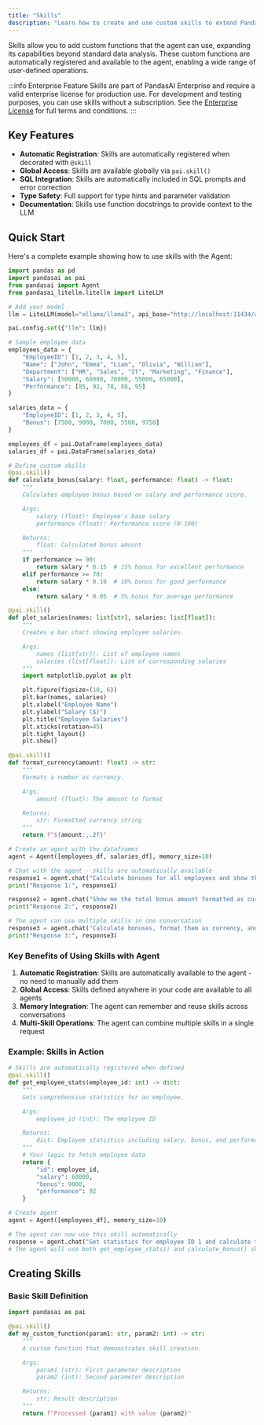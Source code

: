 ```yaml
---
title: "Skills"
description: "Learn how to create and use custom skills to extend PandasAI's capabilities"
---
```


Skills allow you to add custom functions that the agent can use, expanding its capabilities beyond standard data analysis. These custom functions are automatically registered and available to the agent, enabling a wide range of user-defined operations.

:::info Enterprise Feature
Skills are part of PandasAI Enterprise and require a valid enterprise license for production use. For development and testing purposes, you can use skills without a subscription. See the [Enterprise License](https://github.com/gventuri/pandas-ai/blob/main/pandasai/ee/LICENSE) for full terms and conditions.
:::

## Key Features

- **Automatic Registration**: Skills are automatically registered when decorated with `@skill`
- **Global Access**: Skills are available globally via `pai.skill()`
- **SQL Integration**: Skills are automatically included in SQL prompts and error correction
- **Type Safety**: Full support for type hints and parameter validation
- **Documentation**: Skills use function docstrings to provide context to the LLM

## Quick Start

Here's a complete example showing how to use skills with the Agent:

```python
import pandas as pd
import pandasai as pai
from pandasai import Agent
from pandasai_litellm.litellm import LiteLLM

# Add your model
llm = LiteLLM(model="ollama/llama3", api_base="http://localhost:11434/api/generate")

pai.config.set({"llm": llm})

# Sample employee data
employees_data = {
    "EmployeeID": [1, 2, 3, 4, 5],
    "Name": ["John", "Emma", "Liam", "Olivia", "William"],
    "Department": ["HR", "Sales", "IT", "Marketing", "Finance"],
    "Salary": [50000, 60000, 70000, 55000, 65000],
    "Performance": [85, 92, 78, 88, 95]
}

salaries_data = {
    "EmployeeID": [1, 2, 3, 4, 5],
    "Bonus": [7500, 9000, 7000, 5500, 9750]
}

employees_df = pai.DataFrame(employees_data)
salaries_df = pai.DataFrame(salaries_data)

# Define custom skills
@pai.skill()
def calculate_bonus(salary: float, performance: float) -> float:
    """
    Calculates employee bonus based on salary and performance score.

    Args:
        salary (float): Employee's base salary
        performance (float): Performance score (0-100)

    Returns:
        float: Calculated bonus amount
    """
    if performance >= 90:
        return salary * 0.15  # 15% bonus for excellent performance
    elif performance >= 70:
        return salary * 0.10  # 10% bonus for good performance
    else:
        return salary * 0.05  # 5% bonus for average performance

@pai.skill()
def plot_salaries(names: list[str], salaries: list[float]):
    """
    Creates a bar chart showing employee salaries.

    Args:
        names (list[str]): List of employee names
        salaries (list[float]): List of corresponding salaries
    """
    import matplotlib.pyplot as plt

    plt.figure(figsize=(10, 6))
    plt.bar(names, salaries)
    plt.xlabel("Employee Name")
    plt.ylabel("Salary ($)")
    plt.title("Employee Salaries")
    plt.xticks(rotation=45)
    plt.tight_layout()
    plt.show()

@pai.skill()
def format_currency(amount: float) -> str:
    """
    Formats a number as currency.

    Args:
        amount (float): The amount to format

    Returns:
        str: Formatted currency string
    """
    return f"${amount:,.2f}"

# Create an agent with the dataframes
agent = Agent([employees_df, salaries_df], memory_size=10)

# Chat with the agent - skills are automatically available
response1 = agent.chat("Calculate bonuses for all employees and show the results")
print("Response 1:", response1)

response2 = agent.chat("Show me the total bonus amount formatted as currency")
print("Response 2:", response2)

# The agent can use multiple skills in one conversation
response3 = agent.chat("Calculate bonuses, format them as currency, and create a chart")
print("Response 3:", response3)
```

### Key Benefits of Using Skills with Agent

1. **Automatic Registration**: Skills are automatically available to the agent - no need to manually add them
2. **Global Access**: Skills defined anywhere in your code are available to all agents
3. **Memory Integration**: The agent can remember and reuse skills across conversations
4. **Multi-Skill Operations**: The agent can combine multiple skills in a single request

### Example: Skills in Action

```python
# Skills are automatically registered when defined
@pai.skill()
def get_employee_stats(employee_id: int) -> dict:
    """
    Gets comprehensive statistics for an employee.

    Args:
        employee_id (int): The employee ID

    Returns:
        dict: Employee statistics including salary, bonus, and performance
    """
    # Your logic to fetch employee data
    return {
        "id": employee_id,
        "salary": 60000,
        "bonus": 9000,
        "performance": 92
    }

# Create agent
agent = Agent([employees_df], memory_size=10)

# The agent can now use this skill automatically
response = agent.chat("Get statistics for employee ID 1 and calculate their total compensation")
# The agent will use both get_employee_stats() and calculate_bonus() skills
```

## Creating Skills

### Basic Skill Definition

```python
import pandasai as pai

@pai.skill()
def my_custom_function(param1: str, param2: int) -> str:
    """
    A custom function that demonstrates skill creation.

    Args:
        param1 (str): First parameter description
        param2 (int): Second parameter description

    Returns:
        str: Result description
    """
    return f"Processed {param1} with value {param2}"
```
